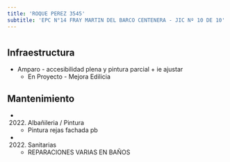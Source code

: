 ```yaml
---
title: 'ROQUE PEREZ 3545'
subtitle: 'EPC N°14 FRAY MARTIN DEL BARCO CENTENERA - JIC Nº 10 DE 10'
---
```


#
## Infraestructura

* Amparo - accesibilidad plena y pintura parcial + ie ajustar 
    + En Proyecto - Mejora Edilicia 


## Mantenimiento

*  (2022) Albañileria / Pintura 
    + Pintura rejas fachada pb

*  (2022) Sanitarias 
    + REPARACIONES VARIAS EN BAÑOS







